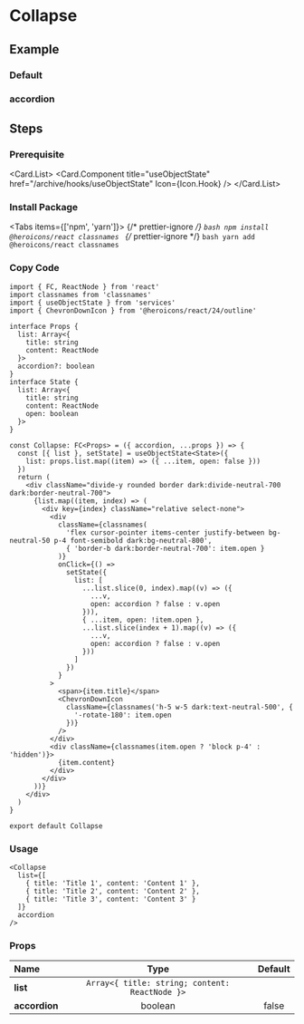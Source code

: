 
<BackTop />

# Collapse

## Example

### Default

<div className="mt-4">
  <Collapse
    list={[
      { title: 'Title 1', content: 'Content 1' },
      { title: 'Title 2', content: 'Content 2' },
      { title: 'Title 3', content: 'Content 3' }
    ]}
  />
</div>

### accordion

<div className="mt-4">
  <Collapse
    list={[
      { title: 'Title 1', content: 'Content 1' },
      { title: 'Title 2', content: 'Content 2' },
      { title: 'Title 3', content: 'Content 3' }
    ]}
    accordion
  />
</div>

## Steps

<div className="steps">

### Prerequisite

<Card.List>
  <Card.Component
    title="useObjectState"
    href="/archive/hooks/useObjectState"
    Icon={Icon.Hook}
  />
</Card.List>

### Install Package

<Tabs items={['npm', 'yarn']}>
  {/* prettier-ignore */}
  <Tab>
    ```bash
    npm install @heroicons/react classnames
    ```
    </Tab>
  {/* prettier-ignore */}
  <Tab>
    ```bash
    yarn add @heroicons/react classnames
    ```
</Tab>
</Tabs>

### Copy Code

```tsx filename="components/Collapse/index.tsx"
import { FC, ReactNode } from 'react'
import classnames from 'classnames'
import { useObjectState } from 'services'
import { ChevronDownIcon } from '@heroicons/react/24/outline'

interface Props {
  list: Array<{
    title: string
    content: ReactNode
  }>
  accordion?: boolean
}
interface State {
  list: Array<{
    title: string
    content: ReactNode
    open: boolean
  }>
}

const Collapse: FC<Props> = ({ accordion, ...props }) => {
  const [{ list }, setState] = useObjectState<State>({
    list: props.list.map((item) => ({ ...item, open: false }))
  })
  return (
    <div className="divide-y rounded border dark:divide-neutral-700 dark:border-neutral-700">
      {list.map((item, index) => (
        <div key={index} className="relative select-none">
          <div
            className={classnames(
              'flex cursor-pointer items-center justify-between bg-neutral-50 p-4 font-semibold dark:bg-neutral-800',
              { 'border-b dark:border-neutral-700': item.open }
            )}
            onClick={() =>
              setState({
                list: [
                  ...list.slice(0, index).map((v) => ({
                    ...v,
                    open: accordion ? false : v.open
                  })),
                  { ...item, open: !item.open },
                  ...list.slice(index + 1).map((v) => ({
                    ...v,
                    open: accordion ? false : v.open
                  }))
                ]
              })
            }
          >
            <span>{item.title}</span>
            <ChevronDownIcon
              className={classnames('h-5 w-5 dark:text-neutral-500', {
                '-rotate-180': item.open
              })}
            />
          </div>
          <div className={classnames(item.open ? 'block p-4' : 'hidden')}>
            {item.content}
          </div>
        </div>
      ))}
    </div>
  )
}

export default Collapse
```

### Usage

```tsx
<Collapse
  list={[
    { title: 'Title 1', content: 'Content 1' },
    { title: 'Title 2', content: 'Content 2' },
    { title: 'Title 3', content: 'Content 3' }
  ]}
  accordion
/>
```

</div>

### Props

| Name                 |                      Type                      | Default |
| :------------------- | :--------------------------------------------: | :-----: |
| **list**<Required /> | `Array<{ title: string; content: ReactNode }>` |         |
| **accordion**        |                    boolean                     |  false  |

<Comment />
